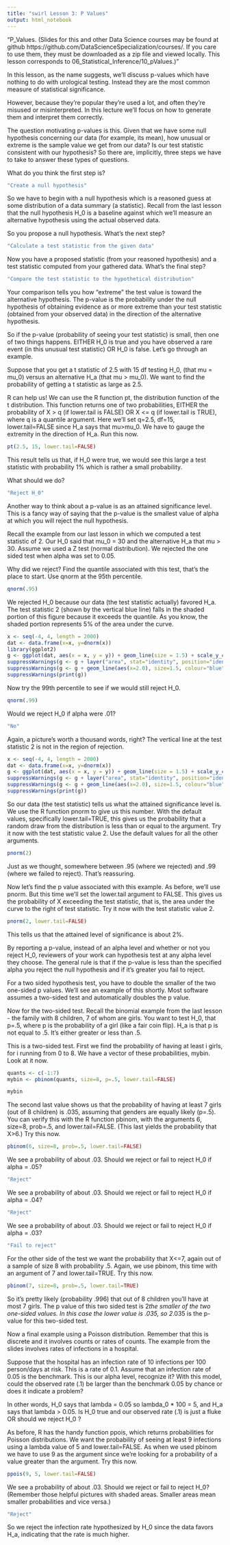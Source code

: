 ```yaml
---
title: "swirl Lesson 3: P Values"
output: html_notebook
---
```


"P_Values. (Slides for this and other Data Science courses may be found at github https://github.com/DataScienceSpecialization/courses/. If you care to use them, they must be downloaded as a zip file and viewed locally. This lesson corresponds to 06_Statistical_Inference/10_pValues.)"

In this lesson, as the name suggests, we'll discuss p-values which have nothing to do with urological testing. Instead they are the most common measure of statistical significance.

However, because they're popular they're used a lot, and often they're misused or misinterpreted. In this lecture we'll focus on how to generate them and interpret them correctly.

The question motivating p-values is this. Given that we have some  null hypothesis concerning our data (for example, its mean), how unusual or extreme is  the sample value we get from our data? Is our test statistic consistent with our hypothesis? So there are, implicitly, three steps we have to take to answer these types of questions. 

What do you think the first step is?

```r
"Create a null hypothesis"
```

So we have to begin with a null hypothesis which is a reasoned guess at some distribution of a data summary (a statistic). Recall from the last lesson that the null hypothesis H_0 is a baseline against which we'll measure an alternative hypothesis using the actual observed data.

So you propose a null hypothesis. What's the next step?

```r
"Calculate a test statistic from the given data"
```

Now you have a proposed statistic (from your reasoned hypothesis) and a test statistic computed from your gathered data. What's the final step? 

```r
"Compare the test statistic to the hypothetical distribution"
```

Your comparison tells you how  "extreme" the test value is toward the alternative hypothesis. The p-value is the probability under the null hypothesis of obtaining evidence as or more extreme than  your test statistic (obtained from your observed data) in the direction of the alternative hypothesis. 

So if the p-value (probability of seeing your test statistic) is small, then one of two things happens. EITHER H_0 is true and you have observed a rare event (in this unusual test statistic) OR H_0 is false. Let's go through an example.

Suppose that you get a t statistic of 2.5 with 15 df testing H_0, (that mu = mu_0) versus an alternative H_a (that mu > mu_0). We want to find the probability of getting a t statistic as large as 2.5.

R can help us! We can use the R function pt, the distribution function of the t distribution. This function returns one of two probabilities, EITHER the probability of X > q (if lower.tail is FALSE) OR  X <= q (if lower.tail is TRUE), where q is a quantile argument. Here we'll set q=2.5, df=15, lower.tail=FALSE since H_a says that mu>mu_0. We have to gauge the extremity in the direction of H_a. Run this now.

```r
pt(2.5, 15, lower.tail=FALSE)
```

This result tells us that, if H_0 were true,  we would see this large a test statistic with probability 1% which is rather a small probability.

What should we do?

```r
"Reject H_0"
```

Another way to think about a p-value is as an attained significance level. This is a fancy way of saying that the p-value is the smallest value of alpha at which you will reject the null hypothesis.

Recall the example from our last lesson in which we computed a test statistic of 2. Our H_0 said that mu_0 = 30 and the alternative H_a that mu > 30. Assume we used a Z test (normal distribution). We rejected the one sided test when alpha was set to 0.05.

Why did we reject? Find the quantile associated with this test, that's the place to start. Use qnorm at the 95th percentile. 

```r
qnorm(.95)
```

We rejected H_0 because our data (the test statistic actually) favored H_a. The test statistic 2 (shown by the vertical blue line) falls in the shaded portion of this figure because it exceeds the quantile. As you know, the shaded portion represents 5% of the area under the curve.

```r
x <- seq(-4, 4, length = 2000)
dat <- data.frame(x=x, y=dnorm(x))
library(ggplot2)
g <- ggplot(dat, aes(x = x, y = y)) + geom_line(size = 1.5) + scale_y_continuous(limits=c(0, max(dat$y)))
suppressWarnings(g <- g + layer("area", stat="identity", position="identity", mapping = aes(x=ifelse(x>qnorm(.95), x, NA)), params=list(fill="red", alpha=.5, na.rm=TRUE))) 
suppressWarnings(g <- g + geom_line(aes(x=2.0), size=1.5, colour="blue"))
suppressWarnings(print(g))
```

Now try the 99th percentile to see if we would still reject H_0. 

```r
qnorm(.99)
```

Would we reject H_0 if alpha were .01?

```r
"No"
```

Again, a picture's worth a thousand words, right? The vertical line at the test statistic 2 is not in the region of rejection.

```r
x <- seq(-4, 4, length = 2000)
dat <- data.frame(x=x, y=dnorm(x))
g <- ggplot(dat, aes(x = x, y = y)) + geom_line(size = 1.5) + scale_y_continuous(limits=c(0, max(dat$y)))
suppressWarnings(g <- g + layer("area", stat="identity", position="identity", mapping = aes(x=ifelse(x>qnorm(.99), x, NA)), params=list(fill="red", alpha=.5, na.rm=TRUE))) 
suppressWarnings(g <- g + geom_line(aes(x=2.0), size=1.5, colour="blue"))
suppressWarnings(print(g))
```

So our data (the test statistic) tells us what the attained significance level is. We use the R function pnorm to give us this number. With the default values, specifically lower.tail=TRUE, this gives us the probability that a random draw from the distribution is less than or equal to the argument. Try it now with the test statistic value 2. Use the default values for all the other arguments.

```r
pnorm(2)
```

Just as we thought, somewhere between .95 (where we rejected) and .99 (where we failed  to reject). That's reassuring.

Now let's find the p value associated with this example. As before, we'll use  pnorm. But this time we'll set the lower.tail argument to FALSE. This gives us the probability of X exceeding the test statistic, that is, the area under the curve to the right of test statistic. Try it now with the test statistic value 2. 

```r
pnorm(2, lower.tail=FALSE)
```

This tells us that the attained level of significance is about 2%.

By reporting a p-value, instead of an alpha level and whether or not you reject H_0, reviewers of your work can  hypothesis test at any alpha level they choose. The general rule is that if the p-value is less than the specified alpha you reject the null hypothesis and if it's greater you fail to reject.

For a two sided hypothesis test, you have to double the smaller of the two one-sided  p values. We'll see an example of this shortly. Most software assumes a two-sided test and automatically doubles the p value.

Now for the two-sided test. Recall the binomial example from the last lesson - the family with 8 children, 7 of whom are girls. You want to test H_0, that p=.5, where p is the probability of a girl (like a fair coin flip). H_a is that p is not equal to .5. It's either greater or less than .5. 

This is a two-sided test. First we find the probability of having at least i girls, for i running from 0 to 8. We have a vector of these probabilities, mybin. Look at it now.

```r
quants <- c(-1:7)
mybin <- pbinom(quants, size=8, p=.5, lower.tail=FALSE)
```

```r
mybin
```

The second last value shows us that the probability of having at least 7 girls (out of 8 children) is .035, assuming that genders are equally likely (p=.5).  You can verify this with the R function pbinom, with the arguments 6, size=8, prob=.5, and lower.tail=FALSE. (This last yields the probability that X>6.) Try this now.

```r
pbinom(6, size=8, prob=.5, lower.tail=FALSE)
```

We see a probability of about .03. Should we reject or fail to reject H_0 if alpha = .05?

```r
"Reject"
```

We see a probability of about .03. Should we reject or fail to reject H_0 if alpha = .04?

```r
"Reject"
```

We see a probability of about .03. Should we reject or fail to reject H_0 if alpha = .03?

```r
"Fail to reject"
```

For the other side of the test we want the probability that X<=7, again out of a sample of size 8 with probability .5. Again, we use pbinom, this time with an argument of 7 and lower.tail=TRUE. Try this now.

```r
pbinom(7, size=8, prob=.5, lower.tail=TRUE)
```

So it's pretty likely (probability .996) that out of 8 children you'll have at most 7 girls. The p value of this two sided test is 2*the smaller of the two one-sided values. In this case the lower value is .035, so 2*.035 is the p-value for this two-sided test. 

Now a final example using a Poisson distribution. Remember that this is discrete and it involves counts or rates of counts. The example from the slides involves rates of infections in a hospital.

Suppose that the hospital has an infection rate of 10 infections per 100 person/days at risk. This is a rate of 0.1.  Assume that an infection rate of 0.05 is the benchmark. This is our alpha level, recognize it? With this model, could the observed rate (.1) be larger than the benchmark 0.05 by chance or does it indicate a problem? 

In other words,  H_0 says that lambda = 0.05 so lambda_0 * 100 = 5, and H_a says that lambda > 0.05. Is H_0 true and our observed rate (.1) is just a fluke OR should we reject H_0 ?

As before, R has the handy function ppois, which returns probabilities for Poisson distributions. We want the probability of seeing at least 9 infections using a lambda value of 5 and lower.tail=FALSE. As when we used pbinom we have to use 9 as the argument since we're looking for a probability of a value greater than the argument. Try this now.

```r
ppois(9, 5, lower.tail=FALSE)
```

We see a probability of about .03. Should we reject or fail to reject H_0? (Remember those helpful pictures with shaded areas. Smaller areas mean smaller probabilities and vice versa.)

```r
"Reject"
```

So we reject the infection rate hypothesized by H_0 since the data favors H_a, indicating that the rate is much higher. 
